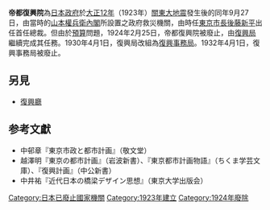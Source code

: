 {{japanese|japanese=帝都復興院|kana=ていとふっこういん|romaji=Teito Fukkō In}}
'''帝都復興院'''為[[日本政府|日本政府]]於[[大正12年|大正12年]]（1923年）[[關東大地震|關東大地震]]發生後的同年9月27日，由當時的[[山本權兵衛|山本權兵衛]][[內閣|內閣]]所設置之政府救災機關，由時任[[東京都知事列表|東京市長]][[後藤新平|後藤新平]]出任首任總裁。但由於[[預算|預算]]問題，1924年2月25日，帝都復興院被廢止，由[[復興局|復興局]]繼續完成其任務。1930年4月1日，復興局改組為[[復興事務局|復興事務局]]。1932年4月1日，復興事務局被廢止。

==另見==
*[[復興廳|復興廳]]

== 参考文獻 ==
*中邨章『東京市政と都市計画』（敬文堂）
*越澤明『東京の都市計画』（岩波新書）、『東京都市計画物語』（ちくま学芸文庫）、『復興計画』（中公新書）
*中井祐『近代日本の橋梁デザイン思想』（東京大学出版会）

[[Category:日本已廢止國家機關|Category:日本已廢止國家機關]]
[[Category:1923年建立|Category:1923年建立]]
[[Category:1924年廢除|Category:1924年廢除]]